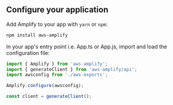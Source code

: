 ## Configure your application

Add Amplify to your app with `yarn` or `npm`:

```bash
npm install aws-amplify
```

In your app's entry point i.e. App.ts or App.js, import and load the configuration file:

```javascript
import { Amplify } from 'aws-amplify';
import { generateClient } from 'aws-amplify/api';
import awsconfig from './aws-exports';

Amplify.configure(awsconfig);

const client = generateClient();
```
